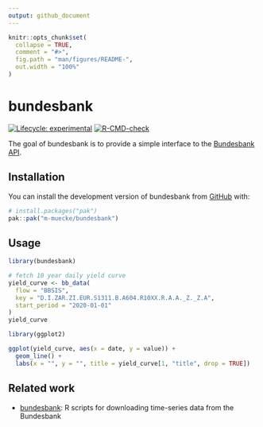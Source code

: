 ```yaml
---
output: github_document
---
```


<!-- README.md is generated from README.Rmd. Please edit that file -->

```r
knitr::opts_chunk$set(
  collapse = TRUE,
  comment = "#>",
  fig.path = "man/figures/README-",
  out.width = "100%"
)
```

# bundesbank

<!-- badges: start -->
[![Lifecycle: experimental](https://img.shields.io/badge/lifecycle-experimental-orange.svg)](https://lifecycle.r-lib.org/articles/stages.html#experimental)
[![R-CMD-check](https://github.com/m-muecke/bundesbank/actions/workflows/R-CMD-check.yaml/badge.svg)](https://github.com/m-muecke/bundesbank/actions/workflows/R-CMD-check.yaml)
<!-- badges: end -->

The goal of bundesbank is to provide a simple interface to the [Bundesbank API](https://www.bundesbank.de/en/statistics/time-series-databases/help-for-sdmx-web-service).

## Installation
You can install the development version of bundesbank from [GitHub](https://github.com/) with:

```r
# install.packages("pak")
pak::pak("m-muecke/bundesbank")
```

## Usage

```r
library(bundesbank)

# fetch 10 year daily yield curve
yield_curve <- bb_data(
  flow = "BBSIS",
  key = "D.I.ZAR.ZI.EUR.S1311.B.A604.R10XX.R.A.A._Z._Z.A",
  start_period = "2020-01-01"
)
yield_curve

library(ggplot2)

ggplot(yield_curve, aes(x = date, y = value)) +
  geom_line() +
  labs(x = "", y = "", title = yield_curve[1, "title", drop = TRUE])
```

## Related work

* [bundesbank](https://github.com/enricoschumann/bundesbank): R scripts for downloading time-series data from the Bundesbank
